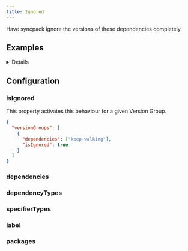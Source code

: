 ```yaml
---
title: Ignored
---
```



Have syncpack ignore the versions of these dependencies completely.

## Examples

<Details title="Example: Ignore one or more dependencies">

  <Example level="h3" />
</Details>

## Configuration

### isIgnored

<RequiredPill />

This property activates this behaviour for a given Version Group.

```json title=".syncpackrc"
{
  "versionGroups": [
    {
      "dependencies": ["keep-walking"],
      "isIgnored": true
    }
  ]
}
```

### dependencies

<Dependencies />

### dependencyTypes

<DependencyTypes />

### specifierTypes

<SpecifierTypes />

### label

<Label />

### packages

<Packages />
